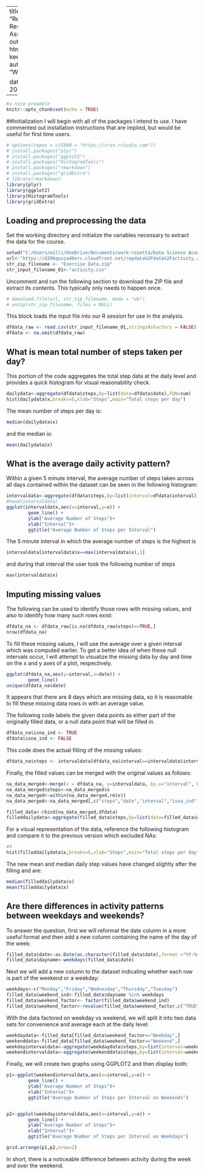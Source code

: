 
---
title: "Reproducible Research: Peer Assessment 1"
output: 
  html_document:
    keep_md: true
    author: "William"

    date: "April 12, 2019"

---

```r
#a nice preamble
knitr::opts_chunk$set(echo = TRUE)
```
##Initialization
I will begin with all of the packages I intend to use.
I have commented out installation instructions that are implied, but would be useful for first time users.

```r
# options(repos = c(CRAN = "https://cran.rstudio.com"))
# install.packages("plyr") 
# install.packages("ggplot2")
# install.packages("HistogramTools")
# install.packages("rmarkdown")
# install.packages("gridExtra")
# library(rmarkdown)
library(plyr)
library(ggplot2)
library(HistogramTools)
library(gridExtra)
```


## Loading and preprocessing the data
Set the working directory and initialize the variables necessary to extract the data for the course.
```r
setwd("C:/Users/willi/OneDrive/Documents/work-rosetta/Data Science Academy/05 - Reproducible Research/project 1")
url<-"https://d396qusza40orc.cloudfront.net/repdata%2Fdata%2Factivity.zip"
str_zip_filename <- "Exercise Data.zip"
str_input_filename_01<-"activity.csv"

```
Uncomment and run the following section to download the ZIP file and extract its contents.
This typically only needs to happen once.

```r
# download.file(url, str_zip_filename, mode = "wb")
# unzip(str_zip_filename, files = NULL)
```

This block loads the input file into our R session for use in the analysis. 
```r
dfdata_raw <- read.csv(str_input_filename_01,stringsAsFactors = FALSE)
dfdata <- na.omit(dfdata_raw)
```


## What is mean total number of steps taken per day?
This portion of the code aggregates the total step data at the daily level and provides a quick histogram for visual reasonability check.
```r
dailydata<-aggregate(dfdata$steps,by=list(date=dfdata$date),FUN=sum)
hist(dailydata$x,breaks=5,xlab="Steps",main="Total steps per day")
```

The mean number of steps per day is:

```r
median(dailydata$x)
```
and the median is:

```r
mean(dailydata$x)
```


## What is the average daily activity pattern?
Within a given 5 minute interval, the average number of steps taken across all days contained within the dataset can be seen in the following histogram:

```r
intervaldata<-aggregate(dfdata$steps,by=list(interval=dfdata$interval),FUN=mean)
#head(intervaldata)
ggplot(intervaldata,aes(x=interval,y=x)) +
        geom_line() + 
        ylab("Average Number of Steps")+
        xlab("Interval")+
        ggtitle("Average Number of Steps per Interval")
```


The 5 minute interval in which the average number of steps is the highest is
```r
intervaldata[intervaldata$x==max(intervaldata$x),1]
```
and during that interval the user took the following number of steps
```r
max(intervaldata$x)
```


## Imputing missing values

The following can be used to identify those rows with missing values, and also to identify how many such rows exist:
```r
dfdata_na <- dfdata_raw[is.na(dfdata_raw$steps)==TRUE,]
nrow(dfdata_na)
```

To fill these missing values, I will use the average over a given interval which was computed earlier.
To get a better idea of when these null intervals occur, I will attempt to visualize the missing data by day and time on the x and y axes of a plot, respectively.
```r
ggplot(dfdata_na,aes(y=interval,x=date)) +
        geom_line()
unique(dfdata_na$date)
```
It appears that there are 8 days which are missing data, so it is reasonable to fill these missing data rows in with an average value.

The following code labels the given data points as either part of the originally filled data, or a null data point that will be filled in.
```r
dfdata_na$isna_ind <- TRUE
dfdata$isna_ind <- FALSE
```

This code does the actual filling of the missing values:
```r
dfdata_na$steps <- intervaldata[dfdata_na$interval==intervaldata$interval,"interval"]
```

Finally, the filled values can be merged with the original values as follows:
```r
na_data_merged<-merge(x = dfdata_na, y=intervaldata, by.x="interval", by.y = "interval")
na_data_merged$steps<-na_data_merged$x
na_data_merged<-within(na_data_merged,rm(x))
na_data_merged<-na_data_merged[,c("steps","date","interval","isna_ind")]

filled_data<-rbind(na_data_merged,dfdata)
filleddailydata<-aggregate(filled_data$steps,by=list(date=filled_data$date),FUN=sum)
```

For a visual representation of the data, reference the following histogram and compare it to the previous version which excluded NAs:
```r
#4
hist(filleddailydata$x,breaks=5,xlab="Steps",main="Total steps per day")
```

The new mean and median daily step values have changed slightly after the filling and are:
```r
median(filleddailydata$x)
mean(filleddailydata$x)

```

## Are there differences in activity patterns between weekdays and weekends?

To answer the question, first we will reformat the date column in a more useful format and then add a new column containing the name of the day of the week:
```r

filled_data$date<-as.Date(as.character(filled_data$date),format ="%Y-%m-%d")
filled_data$dayname<-weekdays(filled_data$date)
```

Next we will add a new column to the dataset indicating whether each row is part of the weekend or a weekday:
```r
weekdays<-c("Monday","Friday","Wednesday","Thursday","Tuesday")
filled_data$weekend_ind<-filled_data$dayname %in% weekdays
filled_data$weekend_factor<- factor(filled_data$weekend_ind)
filled_data$weekend_factor<-revalue(filled_data$weekend_factor,c("TRUE" = "Weekday", "FALSE"="Weekend"))
```

With the data factored on weekday vs weekend, we will split it into two data sets for convenience and average each at the daily level:
```r
weekdaydata<-filled_data[filled_data$weekend_factor=="Weekday",]
weekenddata<-filled_data[filled_data$weekend_factor=="Weekend",]
weekdayintervaldata<-aggregate(weekdaydata$steps,by=list(interval=weekdaydata$interval),FUN=mean)
weekendintervaldata<-aggregate(weekenddata$steps,by=list(interval=weekenddata$interval),FUN=mean)
```


Finally, we will create two graphs using GGPLOT2 and then display both:
```r
p1<-ggplot(weekendintervaldata,aes(x=interval,y=x)) +
        geom_line() + 
        ylab("Average Number of Steps")+
        xlab("Interval")+
        ggtitle("Average Number of Steps per Interval on Weekends")


p2<-ggplot(weekdayintervaldata,aes(x=interval,y=x)) +
        geom_line() + 
        ylab("Average Number of Steps")+
        xlab("Interval")+
        ggtitle("Average Number of Steps per Interval on Weekdays")

grid.arrange(p1,p2,nrow=2)
```

In short, there is a noticeable difference between activity during the week and over the weekend.
